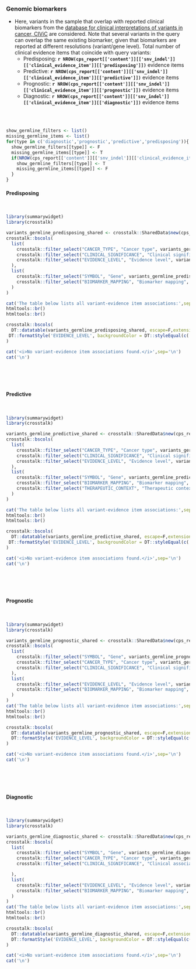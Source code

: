 
### Genomic biomarkers {.tabset}

- Here, variants in the sample that overlap with reported clinical biomarkers from the [database for clinical interpretations of variants in cancer, CIViC](https://civic.genome.wustl.edu/#/home) are considered. Note that several variants in the query can overlap the same existing biomarker, given that biomarkers are reported at different resolutions (variant/gene level). Total number of clinical evidence items that coincide with query variants:
    * Predisposing: __`r NROW(cps_report[['content']][['snv_indel']][['clinical_evidence_item']][['predisposing']])`__ evidence items
    * Predictive: __`r NROW(cps_report[['content']][['snv_indel']][['clinical_evidence_item']][['predictive']])`__ evidence items
    * Prognostic: __`r NROW(cps_report[['content']][['snv_indel']][['clinical_evidence_item']][['prognostic']])`__ evidence items
    * Diagnostic: __`r NROW(cps_report[['content']][['snv_indel']][['clinical_evidence_item']][['diagnostic']])`__ evidence items

<br><br>


```r

show_germline_filters <- list()
missing_germline_items <- list()
for(type in c('diagnostic','prognostic','predictive','predisposing')){
  show_germline_filters[[type]] <- F
  missing_germline_items[[type]] <- T
  if(NROW(cps_report[['content']][['snv_indel']][['clinical_evidence_item']][[type]]) > 0){
    show_germline_filters[[type]] <- T
    missing_germline_items[[type]] <- F
  }
}

```


#### Predisposing

<br>

```r
library(summarywidget)
library(crosstalk)

variants_germline_predisposing_shared <- crosstalk::SharedData$new(cps_report[['content']][['snv_indel']][['clinical_evidence_item']][['predisposing']])
crosstalk::bscols(
  list(
    crosstalk::filter_select("CANCER_TYPE", "Cancer type", variants_germline_predisposing_shared, ~CANCER_TYPE),
    crosstalk::filter_select("CLINICAL_SIGNIFICANCE", "Clinical significance", variants_germline_predisposing_shared, ~CLINICAL_SIGNIFICANCE),
    crosstalk::filter_select("EVIDENCE_LEVEL", "Evidence level", variants_germline_predisposing_shared, ~EVIDENCE_LEVEL)
  ),
  list(
    crosstalk::filter_select("SYMBOL", "Gene", variants_germline_predisposing_shared, ~SYMBOL),
    crosstalk::filter_select("BIOMARKER_MAPPING", "Biomarker mapping", variants_germline_predisposing_shared, ~BIOMARKER_MAPPING)
  )
)

cat('The table below lists all variant-evidence item associations:',sep='\n')
htmltools::br()
htmltools::br()

crosstalk::bscols(
  DT::datatable(variants_germline_predisposing_shared, escape=F,extensions=c("Buttons","Responsive"), width = "100%",options=list(buttons = c('csv','excel'),dom = 'Bfrtip')) %>%
 DT::formatStyle('EVIDENCE_LEVEL', backgroundColor = DT::styleEqual(c('A: Validated','A: FDA/NCCN/ELN guidelines','B: Clinical evidence','B1: Clinical evidence: late trials','B2: Clinical evidence: early trials','C: Case study','D: Preclinical evidence','E: Indirect evidence'), c("#009E73","#009E73","#56B4E9", "#56B4E9","#56B4E9","#0072B2","#E69F00", "#F0E442")))
)


```

```r
cat('<i>No variant-evidence item associations found.</i>',sep='\n')
cat('\n')
```

<br><br><br>

#### Predictive

<br>

```r
library(summarywidget)
library(crosstalk)

variants_germline_predictive_shared <- crosstalk::SharedData$new(cps_report[['content']][['snv_indel']][['clinical_evidence_item']][['predictive']])
crosstalk::bscols(
  list(
    crosstalk::filter_select("CANCER_TYPE", "Cancer type", variants_germline_predictive_shared, ~CANCER_TYPE),
    crosstalk::filter_select("CLINICAL_SIGNIFICANCE", "Clinical significance", variants_germline_predictive_shared, ~CLINICAL_SIGNIFICANCE),
    crosstalk::filter_select("EVIDENCE_LEVEL", "Evidence level", variants_germline_predictive_shared, ~EVIDENCE_LEVEL)
  ),
  list(
    crosstalk::filter_select("SYMBOL", "Gene", variants_germline_predictive_shared, ~SYMBOL),
    crosstalk::filter_select("BIOMARKER_MAPPING", "Biomarker mapping", variants_germline_predictive_shared, ~BIOMARKER_MAPPING),
    crosstalk::filter_select("THERAPEUTIC_CONTEXT", "Therapeutic context", variants_germline_predictive_shared, ~THERAPEUTIC_CONTEXT)
  )
)

cat('The table below lists all variant-evidence item associations:',sep='\n')
htmltools::br()
htmltools::br()

crosstalk::bscols(
  DT::datatable(variants_germline_predictive_shared, escape=F,extensions=c("Buttons","Responsive"), width = "100%",options=list(buttons = c('csv','excel'),dom = 'Bfrtip')) %>%
 DT::formatStyle('EVIDENCE_LEVEL', backgroundColor = DT::styleEqual(c('A: Validated','A: FDA/NCCN/ELN guidelines','B: Clinical evidence','B1: Clinical evidence: late trials','B2: Clinical evidence: early trials','C: Case study','D: Preclinical evidence','E: Indirect evidence'), c("#009E73","#009E73","#56B4E9", "#56B4E9","#56B4E9","#0072B2","#E69F00", "#F0E442")))
)


```

```r
cat('<i>No variant-evidence item associations found.</i>',sep='\n')
cat('\n')
```

<br><br><br>

#### Prognostic

<br>

```r

library(summarywidget)
library(crosstalk)

variants_germline_prognostic_shared <- crosstalk::SharedData$new(cps_report[['content']][['snv_indel']][['clinical_evidence_item']][['prognostic']])
crosstalk::bscols(
  list(
    crosstalk::filter_select("SYMBOL", "Gene", variants_germline_prognostic_shared, ~SYMBOL),
    crosstalk::filter_select("CANCER_TYPE", "Cancer type", variants_germline_prognostic_shared, ~CANCER_TYPE),
    crosstalk::filter_select("CLINICAL_SIGNIFICANCE", "Clinical significance", variants_germline_prognostic_shared, ~CLINICAL_SIGNIFICANCE)
  ),
  list(
    crosstalk::filter_select("EVIDENCE_LEVEL", "Evidence level", variants_germline_prognostic_shared, ~EVIDENCE_LEVEL),
    crosstalk::filter_select("BIOMARKER_MAPPING", "Biomarker mapping", variants_germline_prognostic_shared, ~BIOMARKER_MAPPING)
  )
)
cat('The table below lists all variant-evidence item associations:',sep='\n')
htmltools::br()
htmltools::br()

crosstalk::bscols(
  DT::datatable(variants_germline_prognostic_shared, escape=F,extensions=c("Buttons","Responsive"), width = "100%",options=list(buttons = c('csv','excel'),dom = 'Bfrtip')) %>%
  DT::formatStyle('EVIDENCE_LEVEL', backgroundColor = DT::styleEqual(c('A: Validated','A: FDA/NCCN/ELN guidelines','B: Clinical evidence','B1: Clinical evidence: late trials','B2: Clinical evidence: early trials','C: Case study','D: Preclinical evidence','E: Indirect evidence'), c("#009E73","#009E73","#56B4E9", "#56B4E9","#56B4E9","#0072B2","#E69F00", "#F0E442")))
)

```

```r
cat('<i>No variant-evidence item associations found.</i>',sep='\n')
cat('\n')
```

<br><br><br>

#### Diagnostic

<br>

```r

library(summarywidget)
library(crosstalk)

variants_germline_diagnostic_shared <- crosstalk::SharedData$new(cps_report[['content']][['snv_indel']][['clinical_evidence_item']][['diagnostic']])
crosstalk::bscols(
  list(
    crosstalk::filter_select("SYMBOL", "Gene", variants_germline_diagnostic_shared, ~SYMBOL),
    crosstalk::filter_select("CANCER_TYPE", "Cancer type", variants_germline_diagnostic_shared, ~CANCER_TYPE),
    crosstalk::filter_select("CLINICAL_SIGNIFICANCE", "Clinical association", variants_germline_diagnostic_shared, ~CLINICAL_SIGNIFICANCE)

  ),
  list(
    crosstalk::filter_select("EVIDENCE_LEVEL", "Evidence level", variants_germline_diagnostic_shared, ~EVIDENCE_LEVEL),
    crosstalk::filter_select("BIOMARKER_MAPPING", "Biomarker mapping", variants_germline_diagnostic_shared, ~BIOMARKER_MAPPING)
  )
)
cat('The table below lists all variant-evidence item associations:',sep='\n')
htmltools::br()
htmltools::br()

crosstalk::bscols(
  DT::datatable(variants_germline_diagnostic_shared, escape=F,extensions=c("Buttons","Responsive"), width = "100%",options=list(buttons = c('csv','excel'),dom = 'Bfrtip')) %>%
  DT::formatStyle('EVIDENCE_LEVEL', backgroundColor = DT::styleEqual(c('A: Validated','A: FDA/NCCN/ELN guidelines','B: Clinical evidence','B1: Clinical evidence: late trials','B2: Clinical evidence: early trials','C: Case study','D: Preclinical evidence','E: Indirect evidence'), c("#009E73","#009E73","#56B4E9", "#56B4E9","#56B4E9","#0072B2","#E69F00", "#F0E442")))
)

```

```r
cat('<i>No variant-evidence item associations found.</i>',sep='\n')
cat('\n')
```

<br><br><br>


